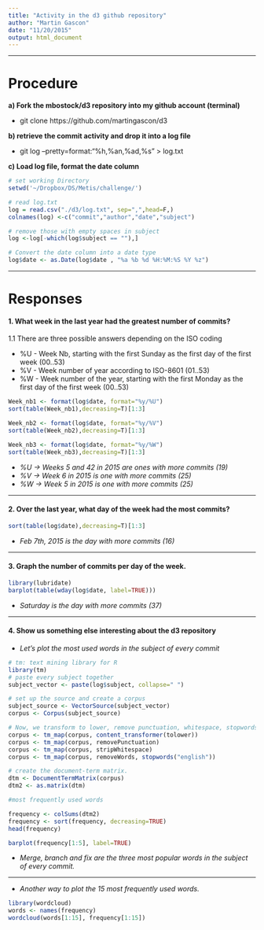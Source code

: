 ```yaml
---
title: "Activity in the d3 github repository"
author: "Martin Gascon"
date: "11/20/2015"
output: html_document
---
```

***

# Procedure

**a) Fork the mbostock/d3 repository into my github account (terminal)** 

* git clone https://github.com/martingascon/d3

**b) retrieve the commit activity and drop it into a log file**

* git log --pretty=format:"%h,%an,%ad,%s" > log.txt

**c) Load log file, format the date column**

```r

# set working Directory
setwd('~/Dropbox/DS/Metis/challenge/') 
```
```r
# read log.txt
log = read.csv("./d3/log.txt", sep=",",head=F,)                          
colnames(log) <-c("commit","author","date","subject")

# remove those with empty spaces in subject
log <-log[-which(log$subject == ""),]

# Convert the date column into a date type
log$date <- as.Date(log$date , "%a %b %d %H:%M:%S %Y %z")
```

***
# Responses
#### **1. What week in the last year had the greatest number of commits?**

1.1  There are three possible answers depending on the ISO coding

* %U - Week Nb, starting with the first Sunday as the first day of the first week (00..53)
* %V - Week number of year according to ISO-8601 (01..53)
* %W - Week number of the year, starting with the first Monday as the first day of the first week (00..53) 

```r
Week_nb1 <- format(log$date, format="%y/%U")
sort(table(Week_nb1),decreasing=T)[1:3]

Week_nb2 <- format(log$date, format="%y/%V")
sort(table(Week_nb2),decreasing=T)[1:3]

Week_nb3 <- format(log$date, format="%y/%W")
sort(table(Week_nb3),decreasing=T)[1:3]


```

+ _%U -> Weeks 5 and 42 in 2015 are ones with more commits (19)_
+ _%V -> Week 6 in 2015 is one with more commits (25)_
+ _%W -> Week 5 in 2015 is one with more commits (25)_


***

#### **2. Over the last year, what day of the week had the most commits?**



```r
sort(table(log$date),decreasing=T)[1:3]
```

+ _Feb 7th, 2015 is the day with more commits (16)_


***

#### **3. Graph the number of commits per day of the week.**

```r
library(lubridate)
barplot(table(wday(log$date, label=TRUE)))

```

+ _Saturday is the day with more commits (37)_

***

#### **4. Show us something else interesting about the d3 repository**

+ _Let's plot the most used words in the subject of every commit_

```r
# tm: text mining library for R
library(tm)
# paste every subject together
subject_vector <- paste(log$subject, collapse=" ")

# set up the source and create a corpus
subject_source <- VectorSource(subject_vector)
corpus <- Corpus(subject_source)

# Now, we transform to lower, remove punctuation, whitespace, stopwords
corpus <- tm_map(corpus, content_transformer(tolower))
corpus <- tm_map(corpus, removePunctuation)
corpus <- tm_map(corpus, stripWhitespace)
corpus <- tm_map(corpus, removeWords, stopwords("english"))

# create the document-term matrix.
dtm <- DocumentTermMatrix(corpus)
dtm2 <- as.matrix(dtm)

#most frequently used words

frequency <- colSums(dtm2)
frequency <- sort(frequency, decreasing=TRUE)
head(frequency)

barplot(frequency[1:5], label=TRUE)
```

+ _Merge, branch and fix are the three most popular words in the subject of every commit._

***

+ _Another way to plot the 15 most frequently used words._

```r
library(wordcloud)
words <- names(frequency)
wordcloud(words[1:15], frequency[1:15])
```